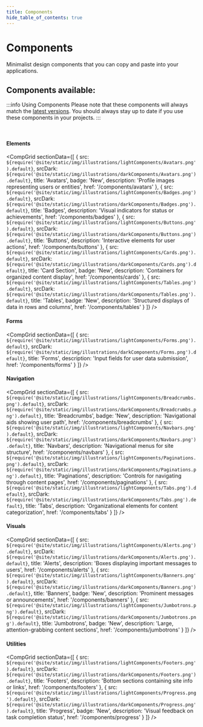 ```yaml
---
title: Components
hide_table_of_contents: true
---
```



# Components

Minimalist design components that you can copy and paste into your applications.

## Components available:

:::info Using Components
Please note that these components will always match the [latest versions](https://www.npmjs.com/package/yummacss). You should always stay up to date if you use these components in your projects.
:::

<br />

#### Elements

<CompGrid
 sectionData={[
    {
      src: `${require('@site/static/img/illustrations/lightComponents/Avatars.png').default}`,
      srcDark: `${require('@site/static/img/illustrations/darkComponents/Avatars.png').default}`,
      title: 'Avatars',
      badge: 'New',
      description: 'Profile images representing users or entities',
      href: '/components/avatars'
    },
    {
      src: `${require('@site/static/img/illustrations/lightComponents/Badges.png').default}`,
      srcDark: `${require('@site/static/img/illustrations/darkComponents/Badges.png').default}`,
      title: 'Badges',
      description: 'Visual indicators for status or achievements',
      href: '/components/badges'
    },
    {
      src: `${require('@site/static/img/illustrations/lightComponents/Buttons.png').default}`,
      srcDark: `${require('@site/static/img/illustrations/darkComponents/Buttons.png').default}`,
      title: 'Buttons',
      description: 'Interactive elements for user actions',
      href: '/components/buttons'
    },
    {
      src: `${require('@site/static/img/illustrations/lightComponents/Cards.png').default}`,
      srcDark: `${require('@site/static/img/illustrations/darkComponents/Cards.png').default}`,
      title: 'Card Section',
      badge: 'New',
      description: 'Containers for organized content display',
      href: '/components/cards'
    },
    {
      src: `${require('@site/static/img/illustrations/lightComponents/Tables.png').default}`,
      srcDark: `${require('@site/static/img/illustrations/darkComponents/Tables.png').default}`,
      title: 'Tables',
      badge: 'New',
      description: 'Structured displays of data in rows and columns',
      href: '/components/tables'
    }
 ]}
/>

#### Forms

<CompGrid
 sectionData={[
    {
      src: `${require('@site/static/img/illustrations/lightComponents/Forms.png').default}`,
      srcDark: `${require('@site/static/img/illustrations/darkComponents/Forms.png').default}`,
      title: 'Forms',
      description: 'Input fields for user data submission',
      href: '/components/forms'
    }
 ]}
/>

#### Navigation

<CompGrid
 sectionData={[
    {
      src: `${require('@site/static/img/illustrations/lightComponents/Breadcrumbs.png').default}`,
      srcDark: `${require('@site/static/img/illustrations/darkComponents/Breadcrumbs.png').default}`,
      title: 'Breadcrumbs',
      badge: 'New',
      description: 'Navigational aids showing user path',
      href: '/components/breadcrumbs'
    },
    {
      src: `${require('@site/static/img/illustrations/lightComponents/Navbars.png').default}`,
      srcDark: `${require('@site/static/img/illustrations/darkComponents/Navbars.png').default}`,
      title: 'Navbars',
      description: 'Navigational menus for site structure',
      href: '/components/navbars'
    },
    {
      src: `${require('@site/static/img/illustrations/lightComponents/Paginations.png').default}`,
      srcDark: `${require('@site/static/img/illustrations/darkComponents/Paginations.png').default}`,
      title: 'Paginations',
      description: 'Controls for navigating through content pages',
      href: '/components/paginations'
    },
    {
      src: `${require('@site/static/img/illustrations/lightComponents/Tabs.png').default}`,
      srcDark: `${require('@site/static/img/illustrations/darkComponents/Tabs.png').default}`,
      title: 'Tabs',
      description: 'Organizational elements for content categorization',
      href: '/components/tabs'
    }
 ]}
/>

#### Visuals

<CompGrid
 sectionData={[
    {
      src: `${require('@site/static/img/illustrations/lightComponents/Alerts.png').default}`,
      srcDark: `${require('@site/static/img/illustrations/darkComponents/Alerts.png').default}`,
      title: 'Alerts',
      description: 'Boxes displaying important messages to users',
      href: '/components/alerts'
    },
    {
      src: `${require('@site/static/img/illustrations/lightComponents/Banners.png').default}`,
      srcDark: `${require('@site/static/img/illustrations/darkComponents/Banners.png').default}`,
      title: 'Banners',
      badge: 'New',
      description: 'Prominent messages or announcements',
      href: '/components/banners'
    },
    {
      src: `${require('@site/static/img/illustrations/lightComponents/Jumbotrons.png').default}`,
      srcDark: `${require('@site/static/img/illustrations/darkComponents/Jumbotrons.png').default}`,
      title: 'Jumbotrons',
      badge: 'New',
      description: 'Large, attention-grabbing content sections',
      href: '/components/jumbotrons'
    }
 ]}
/>

#### Utilities

<CompGrid
 sectionData={[
    {
      src: `${require('@site/static/img/illustrations/lightComponents/Footers.png').default}`,
      srcDark: `${require('@site/static/img/illustrations/darkComponents/Footers.png').default}`,
      title: 'Footers',
      description: 'Bottom sections containing site info or links',
      href: '/components/footers'
    },
    {
      src: `${require('@site/static/img/illustrations/lightComponents/Progress.png').default}`,
      srcDark: `${require('@site/static/img/illustrations/darkComponents/Progress.png').default}`,
      title: 'Progress',
      badge: 'New',
      description: 'Visual feedback on task completion status',
      href: '/components/progress'
    }
 ]}
/>